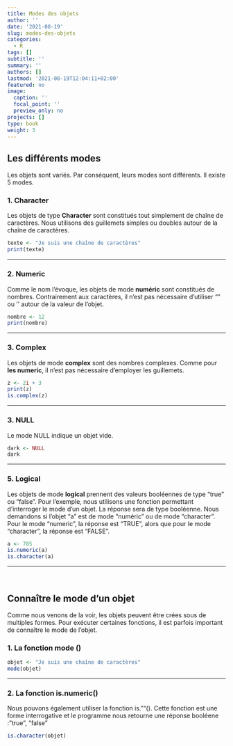 ```yaml
---
title: Modes des objets
author: ''
date: '2021-08-19'
slug: modes-des-objets
categories:
  - R
tags: []
subtitle: ''
summary: ''
authors: []
lastmod: '2021-08-19T12:04:11+02:00'
featured: no
image:
  caption: ''
  focal_point: ''
  preview_only: no
projects: []
type: book
weight: 3
---
```


## Les différents modes
Les objets sont variés. Par conséquent, leurs modes sont différents. Il existe 5 modes.

### 1. Character
Les objets de type **Character** sont constitués tout simplement de chaîne de caractères. Nous utilisons des guillemets simples ou doubles autour de la chaîne de caractères.

```r
texte <- "Je suis une chaîne de caractères"
print(texte)
```

<hr>

### 2. Numeric
Comme le nom l'évoque, les objets de mode **numéric** sont constitués de nombres. Contrairement aux caractères, il n'est pas nécessaire d'utiliser "" ou '' autour de la valeur de l'objet.
```r
nombre <- 12
print(nombre)
```
<hr>

### 3. Complex
Les objets de mode **complex** sont des nombres complexes. Comme pour **les numeric**, il n'est pas nécessaire d'employer les guillemets. 

```r
z <- 2i + 3
print(z)
is.complex(z)
```
<hr>

### 3. NULL
Le mode NULL indique un objet vide.
```r
dark <- NULL
dark
```
<hr>

### 5. Logical
Les objets de mode **logical** prennent des valeurs booléennes de type "true" ou "false". Pour l'exemple, nous utilisons une fonction permettant d'interroger le mode d'un objet. La réponse sera de type booléenne. Nous demandons si l'objet "a" est de mode "numéric" ou de mode "character". Pour le mode "numeric", la réponse est "TRUE", alors que pour le mode "character", la réponse est "FALSE".

```r
a <- 785
is.numeric(a)
is.character(a)
```
<hr>
<br>


## Connaître le mode d'un objet
Comme nous venons de la voir, les objets peuvent être crées sous de multiples formes. Pour exécuter certaines fonctions, il est parfois important de connaître le mode de l'objet. 

### 1. La fonction mode ()
```r
objet <- "Je suis une chaîne de caractères"
mode(objet)
```
<hr>

### 2. La fonction is.numeric()
Nous pouvons également utiliser la fonction is.""(). Cette fonction est une forme interrogative et le programme nous retourne une réponse booléene : "true", "false"
```r
is.character(objet)
```

